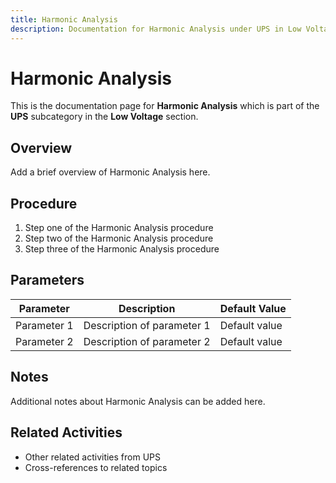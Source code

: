 ```yaml
---
title: Harmonic Analysis
description: Documentation for Harmonic Analysis under UPS in Low Voltage category
---
```


# Harmonic Analysis

This is the documentation page for **Harmonic Analysis** which is part of the **UPS** subcategory in the **Low Voltage** section.

## Overview

Add a brief overview of Harmonic Analysis here.

## Procedure

1. Step one of the Harmonic Analysis procedure
2. Step two of the Harmonic Analysis procedure
3. Step three of the Harmonic Analysis procedure

## Parameters

| Parameter | Description | Default Value |
|-----------|-------------|---------------|
| Parameter 1 | Description of parameter 1 | Default value |
| Parameter 2 | Description of parameter 2 | Default value |

## Notes

Additional notes about Harmonic Analysis can be added here.

## Related Activities

- Other related activities from UPS
- Cross-references to related topics
